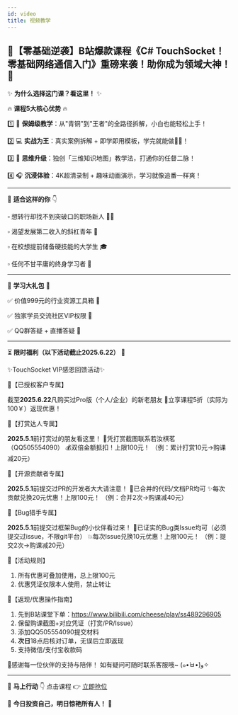 ```yaml
---
id: video
title: 视频教学
---
```


## 🚀【零基础逆袭】B站爆款课程《C# TouchSocket！零基础网络通信入门》重磅来袭！助你成为领域大神！🎉

✨ **为什么选择这门课？看这里！** ✨

🔥 **课程5大核心优势** 🔥

1️⃣ 🎁 **保姆级教学**：从"青铜"到"王者"的全路径拆解，小白也能轻松上手！

2️⃣ 💻 **实战为王**：真实案例拆解 + 即学即用模板，学完就能做🐂🐎！

3️⃣ 🧠 **思维升级**：独创「三维知识地图」教学法，打通你的任督二脉！

4️⃣ 🎧 **沉浸体验**：4K超清录制 + 趣味动画演示，学习就像追番一样爽！

---

🎯 **适合这样的你** 👇

▫️ 想转行却找不到突破口的职场新人 🧑💼

▫️ 渴望发展第二收入的斜杠青年 💸

▫️ 在校想提前储备硬技能的大学生 🎓

▫️ 任何不甘平庸的终身学习者 🌟

---

🌈 **学习大礼包** 🎁

✅ 价值999元的行业资源工具箱 🔧

✅ 独家学员交流社区VIP权限 👑

✅ QQ群答疑 + 直播答疑 📝

---
⏳ **限时福利（以下活动截止2025.6.22）** 🚨

✨TouchSocket VIP感恩回馈活动✨

🎁【已授权客户专属】

截至**2025.6.22**凡购买过Pro版（个人/企业）的新老朋友
🎉立享课程5折（实际为100￥）返现优惠！

💎【打赏达人专属】

**2025.5.1**前打赏过的朋友看这里！
📸凭打赏截图联系若汝棋茗（QQ505554090）
💰双倍金额抵扣！上限100元！
（例：累计打赏10元→购课减20元）

🚀【开源贡献者专属】

**2025.5.1**前提交过PR的开发者大大请注意！
📎已合并的代码/文档PR均可
✨每次贡献兑换20元优惠！上限100元！
（例：合并2次→购课减40元）

🐛【Bug猎手专属】

**2025.5.1**前提交过框架Bug的小伙伴看过来！
🔗已证实的Bug类Issue均可（必须提交过issue，不限git平台）
💥每次Issue兑换10元优惠！上限100元！
（例：提交2次→购课减20元）


📢【活动规则】

 1. 所有优惠可叠加使用，总上限100元
 2. 优惠凭证仅限本人使用，禁止转让


💸【返现/优惠操作指南】

 1. 先到B站课堂下单：https://www.bilibili.com/cheese/play/ss489296905
 2. 保留购课截图+对应凭证（打赏/PR/Issue）
 3. 添加QQ505554090提交材料
 4. **次日**18点后核对订单，无误后立即返现
 5. 支持微信/支付宝收款码

💖感谢每一位伙伴的支持与陪伴！
如有疑问可随时联系客服哦~ (๑•̀ㅂ•́)و✧

---

📱 **马上行动** 👇
点击课程 👉 [立即抢位](https://www.bilibili.com/cheese/play/ss489296905)

🎯 **今日投资自己，明日惊艳所有人！** 💪